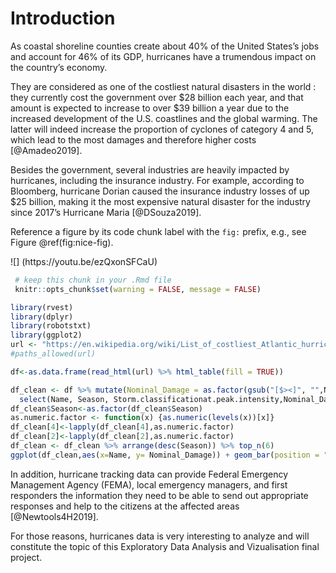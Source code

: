 # Introduction {#intro}

As coastal shoreline counties create about 40% of the United States’s jobs and account for 46% of its GDP, hurricanes have a trumendous impact on the country’s economy.

They are considered as one of the costliest natural disasters in the world : they currently cost the government over \$28 billion each year, and that amount is expected to increase to over \$39 billion a year due to the increased development of the U.S. coastlines and the global warming. The latter will indeed increase the proportion of cyclones of category 4 and 5, which lead to the most damages and therefore higher costs [@Amadeo2019].  
 
Besides the government, several industries are heavily impacted by hurricanes, including the insurance industry. For example, according to Bloomberg, hurricane Dorian caused the insurance industry losses of up \$25 billion, making it the most expensive natural disaster for the industry since 2017's Hurricane Maria [@DSouza2019].

Reference a figure by its code chunk label with the `fig:` prefix, e.g., see Figure \@ref(fig:nice-fig). 

![] (https://youtu.be/ezQxonSFCaU)

```r
 # keep this chunk in your .Rmd file
 knitr::opts_chunk$set(warning = FALSE, message = FALSE)
```

```r

library(rvest)
library(dplyr)
library(robotstxt)
library(ggplot2)
url <- "https://en.wikipedia.org/wiki/List_of_costliest_Atlantic_hurricanes"
#paths_allowed(url)

df<-as.data.frame(read_html(url) %>% html_table(fill = TRUE))

df_clean <- df %>% mutate(Nominal_Damage = as.factor(gsub("[$><]", "",Nominal.damage.Billions.USD.)))%>%
  select(Name, Season, Storm.classificationat.peak.intensity,Nominal_Damage) %>% rename(Classification = Storm.classificationat.peak.intensity)
df_clean$Season<-as.factor(df_clean$Season)
as.numeric.factor <- function(x) {as.numeric(levels(x))[x]}
df_clean[4]<-lapply(df_clean[4],as.numeric.factor)
df_clean[2]<-lapply(df_clean[2],as.numeric.factor)
df_clean <- df_clean %>% arrange(desc(Season)) %>% top_n(6)
ggplot(df_clean,aes(x=Name, y= Nominal_Damage)) + geom_bar(position = "dodge", stat = "identity") + coord_flip() + xlab("Hurricane") + ylab("Damage (in Billion Dollars)") + ggtitle("Cost of Damage by Six Most Recent Hurricanes") + theme_classic()
```

In addition, hurricane tracking data can provide Federal Emergency Management Agency (FEMA), local emergency managers, and first responders the information they need to be able to send out appropriate responses and help to the citizens at the affected areas [@Newtools4H2019].

For those reasons, hurricanes data is very interesting to analyze and will constitute the topic of this Exploratory Data Analysis and Vizualisation final project.
